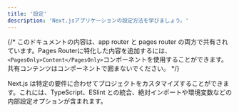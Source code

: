 ```yaml
---
title: '設定'
description: 'Next.jsアプリケーションの設定方法を学びましょう。'
---
```


{/* このドキュメントの内容は、app router と pages router の両方で共有されています。Pages Routerに特化した内容を追加するには、`<PagesOnly>Content</PagesOnly>`コンポーネントを使用することができます。共有コンテンツはコンポーネントで囲まないでください。 */}

Next.js は特定の要件に合わせてプロジェクトをカスタマイズすることができます。これには、TypeScript、ESlint との統合、絶対インポートや環境変数などの内部設定オプションが含まれます。